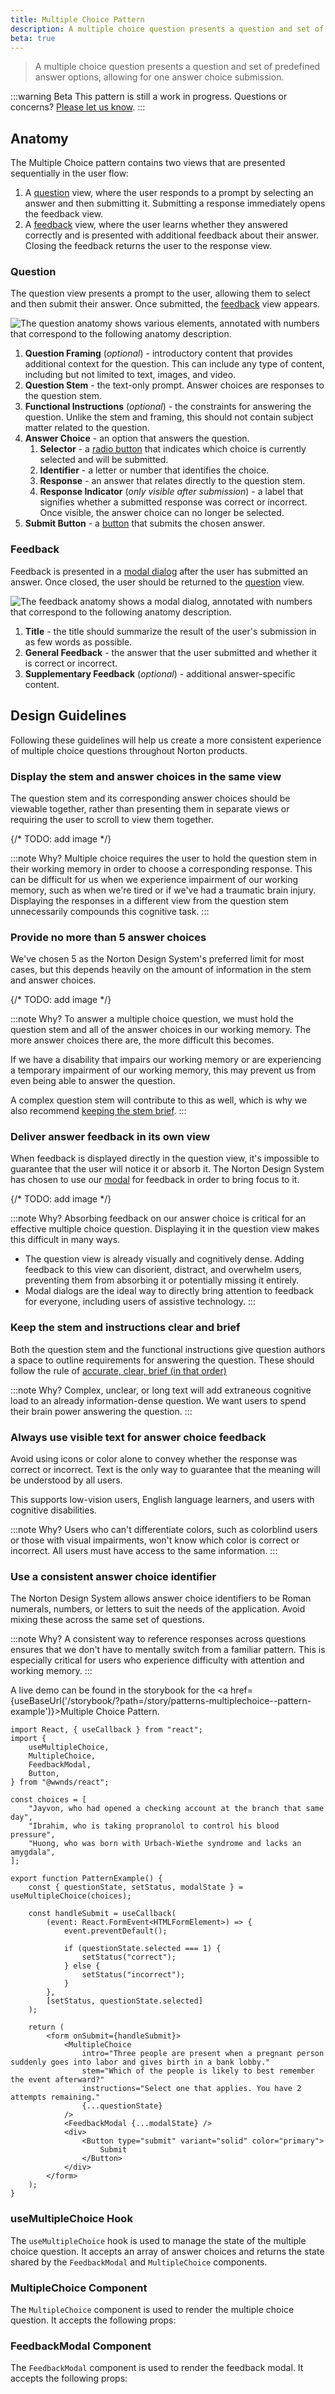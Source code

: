 ```yaml
---
title: Multiple Choice Pattern
description: A multiple choice question presents a question and set of predefined answer options, allowing for one answer choice submission.
beta: true
---
```



> A multiple choice question presents a question and set of predefined answer options, allowing for one answer choice submission.

:::warning
<Badge>Beta</Badge> This pattern is still a work in progress. Questions or concerns? [Please let us know](mailto:nds@wwnorton.com).
:::

## Anatomy

The Multiple Choice pattern contains two views that are presented sequentially in the user flow:

1. A [question](#question) view, where the user responds to a prompt by selecting an answer and then submitting it.
	Submitting a response immediately opens the feedback view.
2. A [feedback](#feedback) view, where the user learns whether they answered correctly and is presented with additional feedback about their answer.
	Closing the feedback returns the user to the response view.

### Question

The question view presents a prompt to the user, allowing them to select and then submit their answer.
Once submitted, the [feedback](#feedback) view appears.

![The question anatomy shows various elements, annotated with numbers that correspond to the following anatomy description.](/img/mc_anatomy_question.png)

1. **Question Framing** (_optional_) - introductory content that provides additional context for the question.
	This can include any type of content, including but not limited to text, images, and video.
1. **Question Stem** - the text-only prompt. Answer choices are responses to the question stem.
1. **Functional Instructions** (_optional_) - the constraints for answering the question.
	Unlike the stem and framing, this should not contain subject matter related to the question.
1. **Answer Choice** - an option that answers the question.
	1. **Selector** - a [radio button](/docs/components/radio-group) that indicates which choice is currently selected and will be submitted.
	1. **Identifier** - a letter or number that identifies the choice.
	1. **Response** - an answer that relates directly to the question stem.
	1. **Response Indicator** (_only visible after submission_) - a label that signifies whether a submitted response was correct or incorrect.
		Once visible, the answer choice can no longer be selected.
1. **Submit Button** - a [button](/docs/components/button) that submits the chosen answer.

### Feedback

Feedback is presented in a [modal dialog](/docs/components/modal) after the user has submitted an answer.
Once closed, the user should be returned to the [question](#question) view.

![The feedback anatomy shows a modal dialog, annotated with numbers that correspond to the following anatomy description.](/img/mc_anatomy_feedback.png)

1. **Title** - the title should summarize the result of the user's submission in as few words as possible.
1. **General Feedback** - the answer that the user submitted and whether it is correct or incorrect.
1. **Supplementary Feedback** (_optional_) - additional answer-specific content.

## Design Guidelines

Following these guidelines will help us create a more consistent experience of multiple choice questions throughout Norton products.

### Display the stem and answer choices in the same view

The question stem and its corresponding answer choices should be viewable together, rather than presenting them in separate views or requiring the user to scroll to view them together.

{/* TODO: add image */}

:::note Why?
Multiple choice requires the user to hold the question stem in their working memory in order to choose a corresponding response.
This can be difficult for us when we experience impairment of our working memory, such as when we're tired or if we've had a traumatic brain injury.
Displaying the responses in a different view from the question stem unnecessarily compounds this cognitive task.
:::

### Provide no more than 5 answer choices

We've chosen 5 as the Norton Design System's preferred limit for most cases, but this depends heavily on the amount of information in the stem and answer choices.

{/* TODO: add image */}

:::note Why?
To answer a multiple choice question, we must hold the question stem and all of the answer choices in our working memory.
The more answer choices there are, the more difficult this becomes.

If we have a disability that impairs our working memory or are experiencing a temporary impairment of our working memory, this may prevent us from even being able to answer the question.

A complex question stem will contribute to this as well, which is why we also recommend [keeping the stem brief](#keep-the-stem-and-instructions-brief).
:::

### Deliver answer feedback in its own view

When feedback is displayed directly in the question view, it's impossible to guarantee that the user will notice it or absorb it.
The Norton Design System has chosen to use our [modal](/docs/components/modal) for feedback in order to bring focus to it.

{/* TODO: add image */}

:::note Why?
Absorbing feedback on our answer choice is critical for an effective multiple choice question.
Displaying it in the question view makes this difficult in many ways.

- The question view is already visually and cognitively dense.
Adding feedback to this view can disorient, distract, and overwhelm users, preventing them from absorbing it or potentially missing it entirely.
- Modal dialogs are the ideal way to directly bring attention to feedback for everyone, including users of assistive technology.
:::

### Keep the stem and instructions clear and brief

Both the question stem and the functional instructions give question authors a space to outline requirements for answering the question.
These should follow the rule of [accurate, clear, brief (in that order)](/docs/guides/usable-writing-guidelines#accurate-clear-brief-in-that-order)

:::note Why?
Complex, unclear, or long text will add extraneous cognitive load to an already information-dense question.
We want users to spend their brain power answering the question.
:::

### Always use visible text for answer choice feedback

Avoid using icons or color alone to convey whether the response was correct or incorrect.
Text is the only way to guarantee that the meaning will be understood by all users.

This supports low-vision users, English language learners, and users with cognitive disabilities.

:::note Why?
Users who can't differentiate colors, such as colorblind users or those with visual impairments, won't know which color is correct or incorrect.
All users must have access to the same information.
:::

### Use a consistent answer choice identifier

The Norton Design System allows answer choice identifiers to be Roman numerals, numbers, or letters to suit the needs of the application.
Avoid mixing these across the same set of questions.

:::note Why?
A consistent way to reference responses across questions ensures that we don't have to mentally switch from a familiar pattern.
This is especially critical for users who experience difficulty with attention and working memory.
:::


A live demo can be found in the storybook for the <a href={useBaseUrl('/storybook/?path=/story/patterns-multiplechoice--pattern-example')}>Multiple Choice Pattern</a>.

```tsx
import React, { useCallback } from "react";
import {
	useMultipleChoice,
	MultipleChoice,
	FeedbackModal,
	Button,
} from "@wwnds/react";

const choices = [
	"Jayvon, who had opened a checking account at the branch that same day",
	"Ibrahim, who is taking propranolol to control his blood pressure",
	"Huong, who was born with Urbach-Wiethe syndrome and lacks an amygdala",
];

export function PatternExample() {
	const { questionState, setStatus, modalState } = useMultipleChoice(choices);

	const handleSubmit = useCallback(
		(event: React.FormEvent<HTMLFormElement>) => {
			event.preventDefault();

			if (questionState.selected === 1) {
				setStatus("correct");
			} else {
				setStatus("incorrect");
			}
		},
		[setStatus, questionState.selected]
	);

	return (
		<form onSubmit={handleSubmit}>
			<MultipleChoice
				intro="Three people are present when a pregnant person suddenly goes into labor and gives birth in a bank lobby."
				stem="Which of the people is likely to best remember the event afterward?"
				instructions="Select one that applies. You have 2 attempts remaining."
				{...questionState}
			/>
			<FeedbackModal {...modalState} />
			<div>
				<Button type="submit" variant="solid" color="primary">
					Submit
				</Button>
			</div>
		</form>
	);
}
```

### useMultipleChoice Hook

The `useMultipleChoice` hook is used to manage the state of the multiple choice question. It accepts an array of answer choices and returns the state shared by the `FeedbackModal` and `MultipleChoice` components.

### MultipleChoice Component

The `MultipleChoice` component is used to render the multiple choice question. It accepts the following props:

<PropsTable from={MultipleChoice} />

### FeedbackModal Component

The `FeedbackModal` component is used to render the feedback modal. It accepts the following props:

<PropsTable from={FeedbackModal} />
